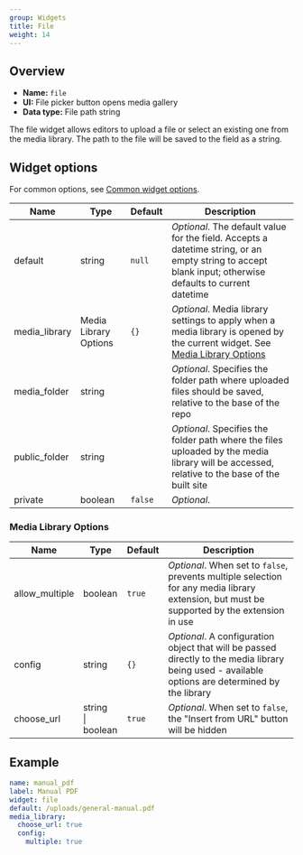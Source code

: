 ```yaml
---
group: Widgets
title: File
weight: 14
---
```


## Overview

- **Name:** `file`
- **UI:** File picker button opens media gallery
- **Data type:** File path string

The file widget allows editors to upload a file or select an existing one from the media library. The path to the file will be saved to the field as a string.

## Widget options

For common options, see [Common widget options](/docs/widgets#common-widget-options).

| Name          | Type                  | Default | Description                                                                                                                                              |
| ------------- | --------------------- | ------- | -------------------------------------------------------------------------------------------------------------------------------------------------------- |
| default       | string                | `null`  | _Optional_. The default value for the field. Accepts a datetime string, or an empty string to accept blank input; otherwise defaults to current datetime |
| media_library | Media Library Options | `{}`    | _Optional_. Media library settings to apply when a media library is opened by the current widget. See [Media Library Options](#media-library-options)    |
| media_folder  | string                |         | _Optional_. Specifies the folder path where uploaded files should be saved, relative to the base of the repo                                             |
| public_folder | string                |         | _Optional_. Specifies the folder path where the files uploaded by the media library will be accessed, relative to the base of the built site             |
| private       | boolean               | `false` | _Optional_.                                                                                                                                              |

### Media Library Options

| Name           | Type                   | Default | Description                                                                                                                                       |
| -------------- | ---------------------- | ------- | ------------------------------------------------------------------------------------------------------------------------------------------------- |
| allow_multiple | boolean                | `true`  | _Optional_. When set to `false`, prevents multiple selection for any media library extension, but must be supported by the extension in use       |
| config         | string                 | `{}`    | _Optional_. A configuration object that will be passed directly to the media library being used - available options are determined by the library |
| choose_url     | string<br />\| boolean | `true`  | _Optional_. When set to `false`, the "Insert from URL" button will be hidden                                                                      |

## Example

```yaml
name: manual_pdf
label: Manual PDF
widget: file
default: /uploads/general-manual.pdf
media_library:
  choose_url: true
  config:
    multiple: true
```
